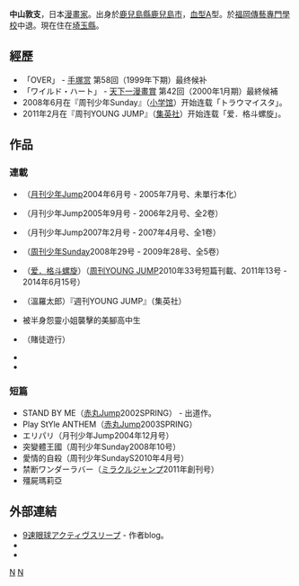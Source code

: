 {{Infobox Comics creator
|名稱= 中山 敦支
|english= Atusi Nakayama
|japanese= 中山 敦支
|kana= なかやま あつし
|romaji= Nakayama Atusi
|出生日期= {{Birth date|1982|7|10}}
|出生地點= {{JPN}}[[鹿兒島縣|鹿兒島縣]]
|逝世日期= 
|逝世地點= 
|國籍= {{JPN}}
|職業= [[漫畫家|漫畫家]]
|類型= [[少年漫畫|少年漫畫]]、[[青年漫畫|青年漫畫]]
|活動開始= 2002年
|活動結束= 
|代表作= 《[[愛．格鬥螺旋|愛．格鬥螺旋]]》
|獎項= 
}}
{{Japanese|japanese=中山 敦支|kana=なかやま あつし|romaji=Nakayama Atusi}}

'''中山敦支'''{{BD|1982年|7月10日|catIdx=Nakayama Atusi}}，日本[[漫畫家|漫畫家]]。出身於[[鹿兒島縣|鹿兒島縣]][[鹿兒島市|鹿兒島市]]，[[血型|血型]]A型。於[[福岡傳藝專門學校|福岡傳藝專門學校]]中退。現在住在[[埼玉縣|埼玉縣]]。

== 經歷 ==
* 「OVER」 - [[手塚赏|手塚赏]] 第58回（1999年下期）最终候补
* 「ワイルド・ハート」 - [[天下一漫畫賞|天下一漫畫賞]] 第42回（2000年1月期）最終候補
* 2008年6月在『周刊少年Sunday』（[[小学馆|小学馆]]）开始连载「トラウマイスタ」。
* 2011年2月在『周刊YOUNG JUMP』（[[集英社|集英社]]）开始连载「爱．格斗螺旋」。

== 作品 ==
=== 連載 ===
* {{link-ja|龍王傳說四格漫畫版|リボーンだよ! シロンくん}}（[[月刊少年Jump|月刊少年Jump]]2004年6月号 - 2005年7月号、未單行本化）
* {{link-ja|機動水世界|アストラルエンジン}}（月刊少年Jump2005年9月号 - 2006年2月号、全2卷）
* {{link-ja|神珠守護犬|こまみたま}}（月刊少年Jump2007年2月号 - 2007年4月号、全1卷）
* {{link-ja|馭魔少年|トラウマイスタ}}（[[周刊少年Sunday|周刊少年Sunday]]2008年29号 - 2009年28号、全5卷）
* {{link-ja|螺旋卷蝸牛|ねじまきカギュー}}（[[爱．格斗螺旋|爱．格斗螺旋]]）（[[周刊YOUNG_JUMP|周刊YOUNG JUMP]]2010年33号短篇刊載、2011年13号 - 2014年6月15号）
* {{link-ja|裏太郎|うらたろう}}（溫羅太郎）『週刊YOUNG JUMP』（集英社）
* 被半身怨靈小姐襲擊的美腳高中生
* {{link-ja|賭徒的行進|ギャンブラーズパレード}}（賭徒遊行）
* {{link-ja|筆仙魔女審判|こっくリマジョ裁判}}
* {{link-ja|自殺女孩|スーサィド ガール}}

=== 短篇 ===
* STAND BY ME（[[周刊少年Jump的增刊号|赤丸Jump]]2002SPRING） - 出道作。
* Play StYle ANTHEM（[[周刊少年Jump的增刊号|赤丸Jump]]2003SPRING）
* エリパリ（月刊少年Jump2004年12月号）
* 突變體王國（周刊少年Sunday2008年10号）
* 愛情的自殺（周刊少年SundayS2010年4月号）
* 禁断ワンダーラバー（[[ミラクルジャンプ|ミラクルジャンプ]]2011年創刊号）
* 殭屍瑪莉亞

== 外部連結 ==
* [http://9sleeeeeeeeep.jugem.jp/ 9速眼球アクティヴスリープ] {{Wayback|url=http://9sleeeeeeeeep.jugem.jp/ |date=20201031070344 }} - 作者blog。
* {{Twitter|nkymAtsushi}}
* {{pixiv|30872}}

[[Category:日本漫画家|N]]
[[Category:鹿兒島縣出身人物|N]]
